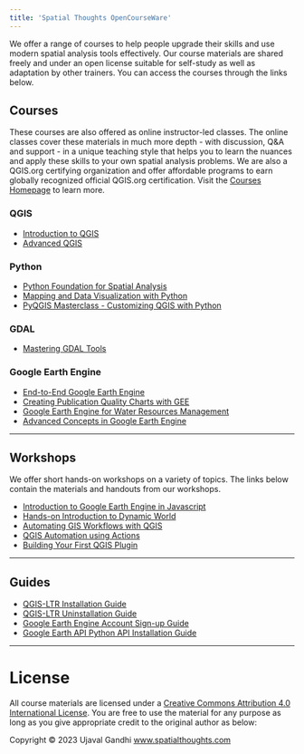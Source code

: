 ```yaml
---
title: 'Spatial Thoughts OpenCourseWare'
---
```


We offer a range of courses to help people upgrade their skills and use modern spatial analysis tools effectively. Our course materials are shared freely and under an open license suitable for self-study as well as adaptation by other trainers. You can access the courses through the links below.

## Courses 

These courses are also offered as online instructor-led classes. The online classes cover these materials in much more depth - with discussion, Q&A and support - in a unique teaching style that helps you to learn the nuances and apply these skills to your own spatial analysis problems. We are also a QGIS.org certifying organization and offer affordable programs to earn globally recognized official QGIS.org certification. Visit the [Courses Homepage](https://spatialthoughts.com/courses/) to learn more.

### QGIS

* [Introduction to QGIS](introduction-to-qgis.html)
* [Advanced QGIS](advanced-qgis.html)

### Python

* [Python Foundation for Spatial Analysis](python-foundation.html)
* [Mapping and Data Visualization with Python](python-dataviz.html)
* [PyQGIS Masterclass - Customizing QGIS with Python](pyqgis-masterclass.html)

### GDAL

* [Mastering GDAL Tools](gdal-tools.html)

### Google Earth Engine
* [End-to-End Google Earth Engine](end-to-end-gee.html)
* [Creating Publication Quality Charts with GEE](gee-charts.html)
* [Google Earth Engine for Water Resources Management](gee-water-resources-management.html)
* [Advanced Concepts in Google Earth Engine ](gee-advanced.html)

---

## Workshops

We offer short hands-on workshops on a variety of topics. The links below contain the materials and handouts from our workshops.

* [Introduction to Google Earth Engine in Javascript](gee-introduction.html)
* [Hands-on Introduction to Dynamic World](gee-dynamic-world.html)
* [Automating GIS Workflows with QGIS](automating-gis-workflows.html)
* [QGIS Automation using Actions](qgis-actions.html)
* [Building Your First QGIS Plugin](qgis-plugin-workshop.html)

---

## Guides

* [QGIS-LTR Installation Guide](install-qgis-ltr.html)
* [QGIS-LTR Uninstallation Guide](uninstall-qgis-ltr.html)
* [Google Earth Engine Account Sign-up Guide](gee-sign-up.html)
* [Google Earth API Python API Installation Guide](install-gee-python-api.html)


---
# License

All course materials are licensed under a [Creative Commons Attribution 4.0 International License](https://creativecommons.org/licenses/by/4.0/). You are free to use the material for any purpose as long as you give appropriate credit to the original author as below:

Copyright &copy; 2023 Ujaval Gandhi [www.spatialthoughts.com](https://spatialthoughts.com)
